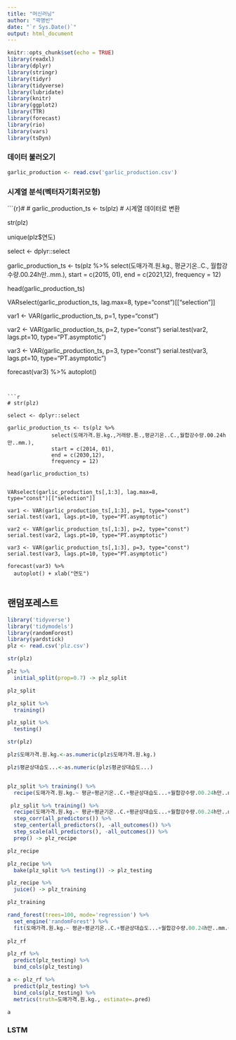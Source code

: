 ---
title: "머신러닝"
author: "곽명빈"
date: "`r Sys.Date()`"
output: html_document
---

```{r setup, include=FALSE}
knitr::opts_chunk$set(echo = TRUE)
library(readxl)
library(dplyr)
library(stringr)
library(tidyr)
library(tidyverse)
library(lubridate)
library(knitr)
library(ggplot2)
library(TTR)
library(forecast)
library(rio)
library(vars)
library(tsDyn)

```
### 데이터 불러오기
```{r}
garlic_production <- read.csv('garlic_production.csv')

```


### 시계열 분석(벡터자기회귀모형)

```{r}#
# garlic_production_ts <- ts(plz)  # 시계열 데이터로 변환

str(plz)

unique(plz$연도)

select <- dplyr::select

garlic_production_ts <- ts(plz %>% 
              select(도매가격.원.kg., 평균기온..C., 월합강수량.00.24h만..mm.),
              start = c(2015, 01),
              end = c(2021,12),
              frequency = 12)

head(garlic_production_ts)

VARselect(garlic_production_ts, lag.max=8,
            type="const")[["selection"]]

var1 <- VAR(garlic_production_ts, p=1, type="const")

var2 <- VAR(garlic_production_ts, p=2, type="const")
  serial.test(var2, lags.pt=10, type="PT.asymptotic")
  
var3 <- VAR(garlic_production_ts, p=3, type="const")
  serial.test(var3, lags.pt=10, type="PT.asymptotic")  
  
   forecast(var3) %>% 
    autoplot() 
```


```{r}

# str(plz)

select <- dplyr::select

garlic_production_ts <- ts(plz %>% 
              select(도매가격.원.kg.,거래량.톤.,평균기온..C.,월합강수량.00.24h만..mm.),
              start = c(2014, 01),
              end = c(2030,12),
              frequency = 12)

head(garlic_production_ts)

 
VARselect(garlic_production_ts[,1:3], lag.max=8,
type="const")[["selection"]]

var1 <- VAR(garlic_production_ts[,1:3], p=1, type="const")
serial.test(var1, lags.pt=10, type="PT.asymptotic")

var2 <- VAR(garlic_production_ts[,1:3], p=2, type="const")
serial.test(var2, lags.pt=10, type="PT.asymptotic")

var3 <- VAR(garlic_production_ts[,1:3], p=3, type="const")
serial.test(var3, lags.pt=10, type="PT.asymptotic")

forecast(var3) %>%
  autoplot() + xlab("연도")


```

## 랜덤포레스트

```{R}
library('tidyverse')
library('tidymodels')
library(randomForest)
library(yardstick)
plz <- read.csv('plz.csv')

str(plz)

plz %>%
  initial_split(prop=0.7) -> plz_split

plz_split

plz_split %>%
  training()

plz_split %>%
  testing()

str(plz)

plz$도매가격.원.kg.<-as.numeric(plz$도매가격.원.kg.)

plz$평균상대습도...<-as.numeric(plz$평균상대습도...)


plz_split %>% training() %>%
  recipe(도매가격.원.kg.~ 평균+평균기온..C.+평균상대습도...+월합강수량.00.24h만..mm.+합계.일조시간.hr.+생산량..톤.)

 plz_split %>% training() %>%
  recipe(도매가격.원.kg.~ 평균+평균기온..C.+평균상대습도...+월합강수량.00.24h만..mm.+합계.일조시간.hr.+생산량..톤.)%>%
  step_corr(all_predictors()) %>%
  step_center(all_predictors(), -all_outcomes()) %>%
  step_scale(all_predictors(), -all_outcomes()) %>%
  prep() -> plz_recipe

plz_recipe

plz_recipe %>%
  bake(plz_split %>% testing()) -> plz_testing

plz_recipe %>%
  juice() -> plz_training

plz_training

rand_forest(trees=100, mode='regression') %>%
  set_engine('randomForest') %>%
  fit(도매가격.원.kg.~ 평균+평균기온..C.+평균상대습도...+월합강수량.00.24h만..mm.+합계.일조시간.hr.+생산량..톤., data = plz_training) -> plz_rf
     
plz_rf

plz_rf %>%
  predict(plz_testing) %>%
  bind_cols(plz_testing)

a <- plz_rf %>%
  predict(plz_testing) %>%
  bind_cols(plz_testing) %>%
  metrics(truth=도매가격.원.kg., estimate=.pred)

a

```

### LSTM
